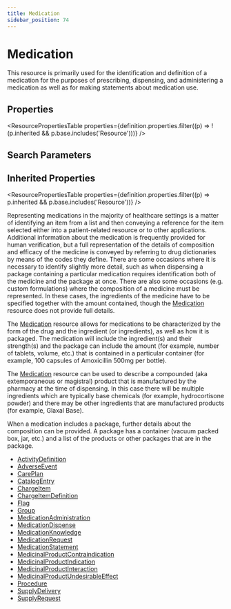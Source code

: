 ```yaml
---
title: Medication
sidebar_position: 74
---
```


# Medication

This resource is primarily used for the identification and definition of a medication for the purposes of prescribing, dispensing, and administering a medication as well as for making statements about medication use.

<Tabs queryString="section">
<TabItem value="schema" label="Schema" default>


## Properties


<ResourcePropertiesTable properties={definition.properties.filter((p) => !(p.inherited && p.base.includes('Resource')))} />

## Search Parameters

<SearchParamsTable searchParams={definition.searchParameters} />

## Inherited Properties

<ResourcePropertiesTable properties={definition.properties.filter((p) => p.inherited && p.base.includes('Resource'))} />

</TabItem>
  <TabItem value="usage" label="Usage">
    <div> <a name="scope"></a>  <p> Representing medications in the majority of healthcare settings is a matter of identifying an item from a list and then conveying a reference  for the item selected either into a patient-related resource or to other applications.  Additional information about the medication is frequently  provided for human verification, but a full representation of the details of composition and efficacy of the medicine is conveyed by referring to drug dictionaries by means of the codes they define. There are some occasions where it is necessary to identify slightly more detail, such as when dispensing a package containing a particular medication requires identification both of the medicine and the package at once.   There are also some occasions (e.g. custom formulations) where the composition of a medicine must be represented.   In these cases, the ingredients of the medicine have to be specified together with the amount contained, though the <a href="/docs/api/fhir/resources/medication">Medication</a> resource  does not provide full details. </p> <p> The <a href="/docs/api/fhir/resources/medication">Medication</a> resource allows for medications to be characterized by the form of the drug and the ingredient (or ingredients), as well as how it is packaged. The medication will include the ingredient(s) and their strength(s) and the package can include the amount (for example, number of tablets, volume, etc.) that is contained in a particular container (for example, 100 capsules of Amoxicillin 500mg per bottle). </p>     <p> The <a href="/docs/api/fhir/resources/medication">Medication</a> resource can be used to describe a compounded (aka extemporaneous or magistral) product that is manufactured by the pharmacy at the time of dispensing.  In this case there will be multiple ingredients which are typically base chemicals (for example, hydrocortisone powder) and there may be other ingredients that are manufactured products (for example, Glaxal Base).</p> <p> When a medication includes a package, further details about the composition can be provided. A package has a container (vacuum packed box, jar, etc.) and a list of the products or other packages that are in the package. </p> </div>
    </TabItem>
  
  
  <TabItem value="referencedBy" label="Referenced By">
    <ul><li><a href="/docs/api/fhir/resources/activitydefinition">ActivityDefinition</a></li>
<li><a href="/docs/api/fhir/resources/adverseevent">AdverseEvent</a></li>
<li><a href="/docs/api/fhir/resources/careplan">CarePlan</a></li>
<li><a href="/docs/api/fhir/resources/catalogentry">CatalogEntry</a></li>
<li><a href="/docs/api/fhir/resources/chargeitem">ChargeItem</a></li>
<li><a href="/docs/api/fhir/resources/chargeitemdefinition">ChargeItemDefinition</a></li>
<li><a href="/docs/api/fhir/resources/flag">Flag</a></li>
<li><a href="/docs/api/fhir/resources/group">Group</a></li>
<li><a href="/docs/api/fhir/resources/medicationadministration">MedicationAdministration</a></li>
<li><a href="/docs/api/fhir/resources/medicationdispense">MedicationDispense</a></li>
<li><a href="/docs/api/fhir/resources/medicationknowledge">MedicationKnowledge</a></li>
<li><a href="/docs/api/fhir/resources/medicationrequest">MedicationRequest</a></li>
<li><a href="/docs/api/fhir/resources/medicationstatement">MedicationStatement</a></li>
<li><a href="/docs/api/fhir/resources/medicinalproductcontraindication">MedicinalProductContraindication</a></li>
<li><a href="/docs/api/fhir/resources/medicinalproductindication">MedicinalProductIndication</a></li>
<li><a href="/docs/api/fhir/resources/medicinalproductinteraction">MedicinalProductInteraction</a></li>
<li><a href="/docs/api/fhir/resources/medicinalproductundesirableeffect">MedicinalProductUndesirableEffect</a></li>
<li><a href="/docs/api/fhir/resources/procedure">Procedure</a></li>
<li><a href="/docs/api/fhir/resources/supplydelivery">SupplyDelivery</a></li>
<li><a href="/docs/api/fhir/resources/supplyrequest">SupplyRequest</a></li></ul>
    </TabItem>

</Tabs>

